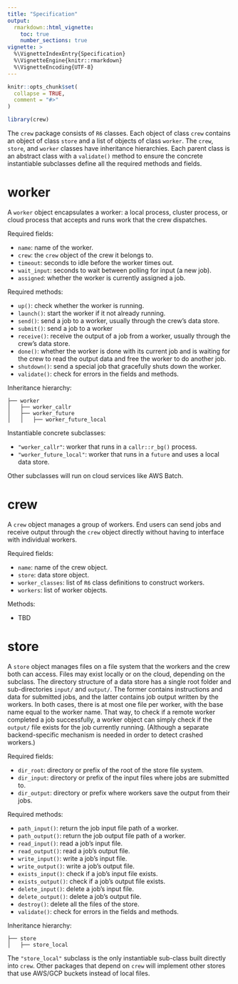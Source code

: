 ```yaml
---
title: "Specification"
output:
  rmarkdown::html_vignette:
    toc: true
    number_sections: true
vignette: >
  %\VignetteIndexEntry{Specification}
  %\VignetteEngine{knitr::rmarkdown}
  %\VignetteEncoding{UTF-8}
---
```


```r
knitr::opts_chunk$set(
  collapse = TRUE,
  comment = "#>"
)
```

```r
library(crew)
```

The `crew` package consists of `R6` classes. Each object of class `crew` contains an object of class `store` and a list of objects of class `worker`. The `crew`, `store`, and `worker` classes have inheritance hierarchies. Each parent class is an abstract class with a `validate()` method to ensure the concrete instantiable subclasses define all the required methods and fields.

# worker

A `worker` object encapsulates a worker: a local process, cluster process, or cloud process that accepts and runs work that the crew dispatches.

Required fields:

* `name`: name of the worker.
* `crew`: the `crew` object of the crew it belongs to.
* `timeout`: seconds to idle before the worker times out.
* `wait_input`: seconds to wait between polling for input (a new job).
* `assigned`: whether the worker is currently assigned a job.

Required methods:

* `up()`: check whether the worker is running.
* `launch()`: start the worker if it not already running.
* `send()`: send a job to a worker, usually through the crew's data store.
* `submit()`: send a job to a worker 
* `receive()`: receive the output of a job from a worker, usually through the crew's data store.
* `done()`: whether the worker is done with its current job and is waiting for the crew to read the output data and free the worker to do another job.
* `shutdown()`: send a special job that gracefully shuts down the worker.
* `validate()`: check for errors in the fields and methods.

Inheritance hierarchy:

```
├── worker
│   ├── worker_callr
│   ├── worker_future
│   │   ├── worker_future_local
```

Instantiable concrete subclasses:

* `"worker_callr"`: worker that runs in a `callr::r_bg()` process.
* `"worker_future_local"`: worker that runs in a `future` and uses a local data store.

Other subclasses will run on cloud services like AWS Batch.

# crew

A `crew` object manages a group of workers. End users can send jobs and receive output through the `crew` object directly without having to interface with individual workers.

Required fields:

* `name`: name of the crew object.
* `store`: data store object.
* `worker_classes`: list of `R6` class definitions to construct workers.
* `workers`: list of worker objects.

Methods:

* TBD

# store

A `store` object manages files on a file system that the workers and the crew both can access. Files may exist locally or on the cloud, depending on the subclass. The directory structure of a data store has a single root folder and sub-directories `input/` and `output/`. The former contains instructions and data for submitted jobs, and the latter contains job output written by the workers. In both cases, there is at most one file per worker, with the base name equal to the worker name. That way, to check if a remote worker completed a job successfully, a worker object can simply check if the `output/` file exists for the job currently running. (Although a separate backend-specific mechanism is needed in order to detect crashed workers.)

Required fields:

* `dir_root`: directory or prefix of the root of the store file system.
* `dir_input`: directory or prefix of the input files where jobs are submitted to.
* `dir_output`: directory or prefix where workers save the output from their jobs.

Required methods:

* `path_input()`: return the job input file path of a worker.
* `path_output()`: return the job output file path of a worker.
* `read_input()`: read a job's input file.
* `read_output()`: read a job's output file.
* `write_input()`: write a job's input file.
* `write_output()`: write a job's output file.
* `exists_input()`: check if a job's input file exists.
* `exists_output()`: check if a job's output file exists.
* `delete_input()`: delete a job's input file.
* `delete_output()`: delete a job's output file.
* `destroy()`: delete all the files of the store.
* `validate()`: check for errors in the fields and methods.

Inheritance hierarchy:

```
├── store
│   ├── store_local
```

The `"store_local"` subclass is the only instantiable sub-class built directly into `crew`. Other packages that depend on `crew` will implement other stores that use AWS/GCP buckets instead of local files.
